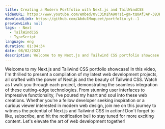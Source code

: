 ```yaml
---
title: Creating a Modern Portfolio with Next.js and TailWindCSS
videoURL: https://www.youtube.com/embed/OvC3iM1hA90?si=gm-tQOAfJAP-38JR
downloadLink: https://github.com/AbdulMoqueet/portfolio-yt--1
previewLink: null
tags: - Next
  - TailWindCSS
  - TypeScript
language: eng
duration: 01:04:34
date: 08/02/2023
description: Welcome to my Next.js and Tailwind CSS portfolio showcase! In this video, I'm thrilled to present a compilation of my latest web development projects, all crafted with the power of Next.js and the beauty of Tailwind CSS.
---
```


Welcome to my Next.js and Tailwind CSS portfolio showcase! In this video, I'm thrilled to present a compilation of my latest web development projects, all crafted with the power of Next.js and the beauty of Tailwind CSS. Watch as I walk you through each project, demonstrating the seamless integration of these cutting-edge technologies. From stunning user interfaces to impressive functionality, I've poured my heart and soul into these web creations. Whether you're a fellow developer seeking inspiration or a curious viewer interested in modern web design, join me on this journey to witness the potential of Next.js and Tailwind CSS in action! Don't forget to like, subscribe, and hit the notification bell to stay tuned for more exciting content. Let's elevate the art of web development together!
